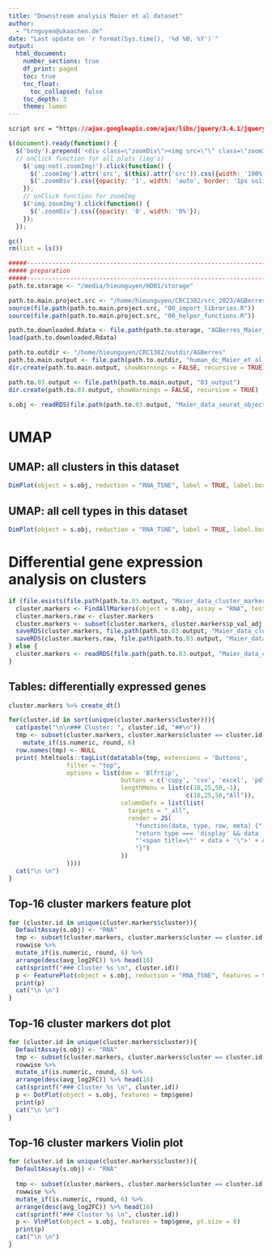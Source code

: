 ```yaml
---
title: "Downstream analysis Maier et al dataset"
author:
  - "trnguyen@ukaachen.de"
date: "Last update on `r format(Sys.time(), '%d %B, %Y')`"
output:
  html_document:
    number_sections: true
    df_print: paged
    toc: true
    toc_float:
      toc_collapsed: false
    toc_depth: 3
    theme: lumen
---
```

  
```css
script src = "https://ajax.googleapis.com/ajax/libs/jquery/3.4.1/jquery.min.js"
```

```js
$(document).ready(function() {
  $('body').prepend('<div class=\"zoomDiv\"><img src=\"\" class=\"zoomImg\"></div>');
  // onClick function for all plots (img's)
    $('img:not(.zoomImg)').click(function() {
      $('.zoomImg').attr('src', $(this).attr('src')).css({width: '100%'});
      $('.zoomDiv').css({opacity: '1', width: 'auto', border: '1px solid white', borderRadius: '5px', position: 'fixed', top: '50%', left: '50%', marginRight: '-50%', transform: 'translate(-50%, -50%)', boxShadow: '0px 0px 50px #888888', zIndex: '50', overflow: 'auto', maxHeight: '100%'});
    });
    // onClick function for zoomImg
    $('img.zoomImg').click(function() {
      $('.zoomDiv').css({opacity: '0', width: '0%'}); 
    });
  });
```

```r
gc()
rm(list = ls())

#####----------------------------------------------------------------------#####
##### preparation
#####----------------------------------------------------------------------#####
path.to.storage <- "/media/hieunguyen/HD01/storage"

path.to.main.project.src <- "/home/hieunguyen/CRC1382/src_2023/AGBerres_SSchwarz"
source(file.path(path.to.main.project.src, "00_import_libraries.R"))
source(file.path(path.to.main.project.src, "00_helper_functions.R"))

path.to.downloaded.Rdata <- file.path(path.to.storage, "AGBerres_Maier_et_al_Nature_pub", "human_dc.rd")
load(path.to.downloaded.Rdata)

path.to.outdir <- "/home/hieunguyen/CRC1382/outdir/AGBerres"
path.to.main.output <- file.path(path.to.outdir, "human_dc_Maier_et_al_data")
dir.create(path.to.main.output, showWarnings = FALSE, recursive = TRUE)

path.to.03.output <- file.path(path.to.main.output, "03_output")
dir.create(path.to.03.output, showWarnings = FALSE, recursive = TRUE)

s.obj <- readRDS(file.path(path.to.03.output, "Maier_data_seurat_object.rds"))
```



# UMAP
## UMAP: all clusters in this dataset
```r
DimPlot(object = s.obj, reduction = "RNA_TSNE", label = TRUE, label.box = TRUE, repel = TRUE)
```

## UMAP: all cell types in this dataset
```r
DimPlot(object = s.obj, reduction = "RNA_TSNE", label = TRUE, label.box = TRUE, repel = TRUE, group.by = "celltype")
```

# Differential gene expression analysis on clusters

```r
if (file.exists(file.path(path.to.03.output, "Maier_data_cluster_marker_genes.rds")) == FALSE){
  cluster.markers <- FindAllMarkers(object = s.obj, assay = "RNA", test.use = "wilcox")
  cluster.markers.raw <- cluster.markers
  cluster.markers <- subset(cluster.markers, cluster.markers$p_val_adj <= 0.05 & cluster.markers$avg_log2FC >= 0)  
  saveRDS(cluster.markers, file.path(path.to.03.output, "Maier_data_cluster_marker_genes.rds"))
  saveRDS(cluster.markers.raw, file.path(path.to.03.output, "Maier_data_cluster_marker_genes.raw.rds"))
} else {
  cluster.markers <- readRDS(file.path(path.to.03.output, "Maier_data_cluster_marker_genes.rds"))
}

```

## Tables: differentially expressed genes {.tabset}
```r
cluster.markers %>% create_dt()
```

```r
for(cluster.id in sort(unique(cluster.markers$cluster))){
  cat(paste("\n\n### Cluster: ", cluster.id, "##\n"))
  tmp <- subset(cluster.markers, cluster.markers$cluster == cluster.id) %>% arrange(desc(avg_log2FC)) %>%
    mutate_if(is.numeric, round, 6)
  row.names(tmp) <- NULL
  print( htmltools::tagList(datatable(tmp, extensions = 'Buttons',
                filter = "top",
                options = list(dom = 'Blfrtip',
                               buttons = c('copy', 'csv', 'excel', 'pdf', 'print'),
                               lengthMenu = list(c(10,25,50,-1),
                                                 c(10,25,50,"All")),
                               columnDefs = list(list(
                                 targets = "_all",
                                 render = JS(
                                   "function(data, type, row, meta) {",
                                   "return type === 'display' && data != null && data.length > 100 ?",
                                   "'<span title=\"' + data + '\">' + data.substr(0, 100) + '...</span>' : data;",
                                   "}")
                               ))
                ))))
  cat("\n \n")
}
```


## Top-16 cluster markers feature plot {.tabset}

```r
for (cluster.id in unique(cluster.markers$cluster)){
  DefaultAssay(s.obj) <- "RNA"
  tmp <- subset(cluster.markers, cluster.markers$cluster == cluster.id & cluster.markers$p_val_adj < 0.05) %>% 
  rowwise %>% 
  mutate_if(is.numeric, round, 6) %>% 
  arrange(desc(avg_log2FC)) %>% head(16)
  cat(sprintf("### Cluster %s \n", cluster.id))
  p <- FeaturePlot(object = s.obj, reduction = "RNA_TSNE", features = tmp$gene, ncol = 4, ) 
  print(p)
  cat("\n \n")
}
```

## Top-16 cluster markers dot plot {.tabset}

```r
for (cluster.id in unique(cluster.markers$cluster)){
  DefaultAssay(s.obj) <- "RNA"
  tmp <- subset(cluster.markers, cluster.markers$cluster == cluster.id & cluster.markers$p_val_adj < 0.05) %>% 
  rowwise %>% 
  mutate_if(is.numeric, round, 6) %>% 
  arrange(desc(avg_log2FC)) %>% head(16)
  cat(sprintf("### Cluster %s \n", cluster.id))
  p <- DotPlot(object = s.obj, features = tmp$gene) 
  print(p)
  cat("\n \n")
}
```

## Top-16 cluster markers Violin plot {.tabset}

```r
for (cluster.id in unique(cluster.markers$cluster)){
  DefaultAssay(s.obj) <- "RNA"
  
  tmp <- subset(cluster.markers, cluster.markers$cluster == cluster.id & cluster.markers$p_val_adj < 0.05) %>% 
  rowwise %>% 
  mutate_if(is.numeric, round, 6) %>% 
  arrange(desc(avg_log2FC)) %>% head(16)
  cat(sprintf("### Cluster %s \n", cluster.id))
  p <- VlnPlot(object = s.obj, features = tmp$gene, pt.size = 0) 
  print(p)
  cat("\n \n")
}
```
